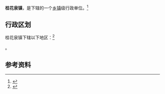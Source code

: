 {{中国乡级行政区|42/12/23/103/000}}

'''桂花泉镇'''，是{{PRC admin/fullname|42/12/23/103/000|3}}下辖的一个[[乡镇|乡镇]]级行政单位。<ref>{{PRC admin/ref sgc|{{PRC admin/parent|42/12/23/103/000}}}}</ref>

== 行政区划 ==

桂花泉镇下辖以下地区：<ref>{{PRC admin/ref sgc|42/12/23/103/000}}</ref>

{{PRC admin/children|42/12/23/103/000}}。

== 参考资料 ==

{{reflist}}

{{行政区划小作品}}
{{PRC admin/navcat|42/12/23/103/000}}